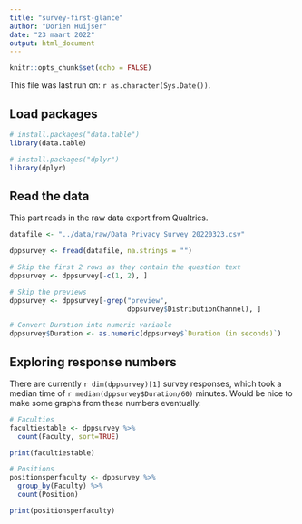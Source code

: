 ```yaml
---
title: "survey-first-glance"
author: "Dorien Huijser"
date: "23 maart 2022"
output: html_document
---
```


```r
knitr::opts_chunk$set(echo = FALSE)
```

This file was last run on: `r as.character(Sys.Date())`.

## Load packages

```r
# install.packages("data.table")
library(data.table)

# install.packages("dplyr")
library(dplyr)
```

## Read the data
This part reads in the raw data export from Qualtrics.

```r
datafile <- "../data/raw/Data_Privacy_Survey_20220323.csv"

dppsurvey <- fread(datafile, na.strings = "")

# Skip the first 2 rows as they contain the question text
dppsurvey <- dppsurvey[-c(1, 2), ]

# Skip the previews
dppsurvey <- dppsurvey[-grep("preview",
                             dppsurvey$DistributionChannel), ]

# Convert Duration into numeric variable
dppsurvey$Duration <- as.numeric(dppsurvey$`Duration (in seconds)`)
```

## Exploring response numbers

There are currently `r dim(dppsurvey)[1]` survey responses, which took a median time of `r median(dppsurvey$Duration/60)` minutes.
Would be nice to make some graphs from these numbers eventually. 

```r
# Faculties
facultiestable <- dppsurvey %>% 
  count(Faculty, sort=TRUE)

print(facultiestable)

# Positions
positionsperfaculty <- dppsurvey %>%
  group_by(Faculty) %>%
  count(Position)

print(positionsperfaculty)
```
